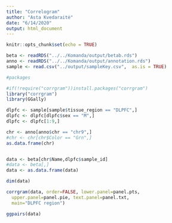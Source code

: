```yaml
---
title: "Correlogram"
author: "Asta Kvedaraitė"
date: "6/14/2020"
output: html_document
---
```


```r
knitr::opts_chunk$set(echo = TRUE)
```

```r
beta <- readRDS("../../Komanda/output/betab.rds")
anno <- readRDS("../../Komanda/output/annotation.rds")
sample <- read.csv("../output/sampleKey.csv",  as.is = TRUE)


```

```r
#packages

#if(!require("corrgram"))install.packages("corrgram")
library("corrgram")
library(GGally)

```

```r
dlpfc <- sample[sample$tissue_region == "DLPFC",]
dlpfc <- dlpfc[dlpfc$sex == "M",]
dlpfc <- dlpfc[1:9,]

chr <- anno[anno$chr == "chr9",]
#chr <- chr[chr$Color == "Grn",]
as.data.frame(chr)


data <- beta[chr$Name,dlpfc$sample_id]
#data <- beta[,]
data <- as.data.frame(data)

dim(data)


```

```r

corrgram(data, order=FALSE, lower.panel=panel.pts,
  upper.panel=panel.pie, text.panel=panel.txt,
  main="DLPFC region")

```

```r
ggpairs(data) 

```
